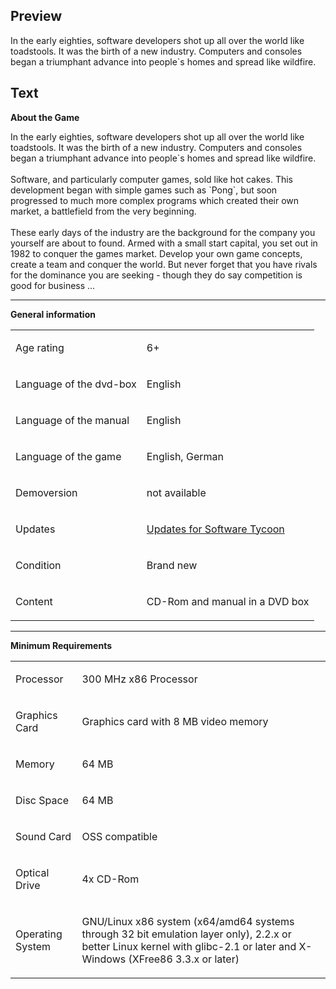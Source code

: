==Preview==
<p>In the early eighties, software developers shot up all over the world like toadstools. It was the birth of a new industry. Computers and consoles began a triumphant advance into people`s homes and spread like wildfire.</p>

==Text==
<p><strong>About the Game</strong></p>
<p>In the early eighties, software developers shot up all over the world like toadstools. It was the birth of a new industry. Computers and consoles began a triumphant advance into people`s homes and spread like wildfire. <br /><br />Software, and particularly computer games, sold like hot cakes. This development began with simple games such as `Pong`, but soon progressed to much more complex programs which created their own market, a battlefield from the very beginning. <br /><br />These early days of the industry are the background for the company you yourself are about to found. Armed with a small start capital, you set out in 1982 to conquer the games market. Develop your own game concepts, create a team and conquer the world. But never forget that you have rivals for the dominance you are seeking - though they do say competition is good for business ...</p>
<hr />
<p><strong>General information</strong></p>
<table border="0">
<tbody>
<tr>
<td>Age rating<br /></td>
<td>6+</td>
</tr>
<tr>
<td>Language of the dvd-box</td>
<td>English</td>
</tr>
<tr>
<td>Language of the manual</td>
<td>English<br /></td>
</tr>
<tr>
<td>Language of the game</td>
<td>English, German<br /></td>
</tr>
<tr>
<td>Demoversion</td>
<td>not available</td>
</tr>
<tr>
<td>Updates</td>
<td><a href="http://updatefiles.linuxgamepublishing.com/softwaretycoon/">Updates for Software Tycoon</a></td>
</tr>
<tr>
<td>Condition</td>
<td>Brand new</td>
</tr>
<tr>
<td>Content</td>
<td>CD-Rom and manual in a DVD box</td>
</tr>
</tbody>
</table>
<p></p>
<hr />
<p><strong>Minimum Requirements<br /></strong></p>
<table border="0">
<tbody>
<tr>
<td>Processor<br /></td>
<td>300 MHz x86 Processor</td>
</tr>
<tr>
<td>Graphics Card<br /></td>
<td>Graphics card with 8 MB video memory<br /></td>
</tr>
<tr>
<td>Memory</td>
<td>64 MB</td>
</tr>
<tr>
<td>Disc Space<br /></td>
<td>64 MB<br /></td>
</tr>
<tr>
<td>Sound Card</td>
<td>OSS compatible</td>
</tr>
<tr>
<td>Optical Drive</td>
<td>4x CD-Rom</td>
</tr>
<tr>
<td>Operating System<br /></td>
<td>
<p>GNU/Linux x86 system (x64/amd64 systems through 32 bit emulation layer only), 2.2.x or better Linux kernel with glibc-2.1 or later and X-Windows (XFree86 3.3.x or later)</p>
</td>
</tr>
</tbody>
</table>
